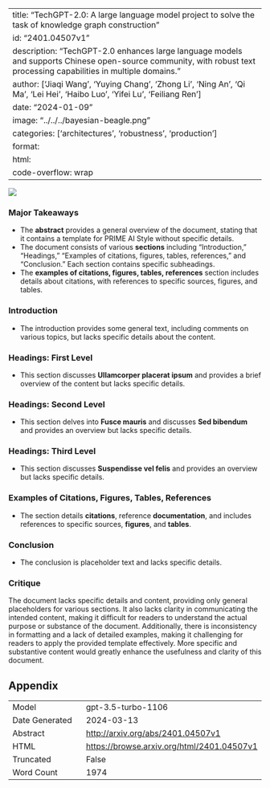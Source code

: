 
---
title: "TechGPT-2.0: A large language model project to solve the task of knowledge graph construction"
id: "2401.04507v1"
description: "TechGPT-2.0 enhances large language models and supports Chinese open-source community, with robust text processing capabilities in multiple domains."
author: ['Jiaqi Wang', 'Yuying Chang', 'Zhong Li', 'Ning An', 'Qi Ma', 'Lei Hei', 'Haibo Luo', 'Yifei Lu', 'Feiliang Ren']
date: "2024-01-09"
image: "../../../bayesian-beagle.png"
categories: ['architectures', 'robustness', 'production']
format:
  html:
    code-overflow: wrap
---

![](../../../bayesian-beagle.png)

### Major Takeaways
- The **abstract** provides a general overview of the document, stating that it contains a template for PRIME AI Style without specific details.
- The document consists of various **sections** including "Introduction," "Headings," "Examples of citations, figures, tables, references," and "Conclusion." Each section contains specific subheadings.
- The **examples of citations, figures, tables, references** section includes details about citations, with references to specific sources, figures, and tables.


### Introduction
- The introduction provides some general text, including comments on various topics, but lacks specific details about the content. 

### Headings: First Level
- This section discusses **Ullamcorper placerat ipsum** and provides a brief overview of the content but lacks specific details.

### Headings: Second Level
- This section delves into **Fusce mauris** and discusses **Sed bibendum** and provides an overview but lacks specific details.

### Headings: Third Level
- This section discusses **Suspendisse vel felis** and provides an overview but lacks specific details.

### Examples of Citations, Figures, Tables, References
- The section details **citations**, reference **documentation**, and includes references to specific sources, **figures**, and **tables**.

### Conclusion
- The conclusion is placeholder text and lacks specific details.

### Critique
The document lacks specific details and content, providing only general placeholders for various sections. It also lacks clarity in communicating the intended content, making it difficult for readers to understand the actual purpose or substance of the document. Additionally, there is inconsistency in formatting and a lack of detailed examples, making it challenging for readers to apply the provided template effectively. More specific and substantive content would greatly enhance the usefulness and clarity of this document.

## Appendix

|          |          |
|----------|----------|
| Model     | gpt-3.5-turbo-1106       |
| Date Generated     | 2024-03-13       |
| Abstract | [http://arxiv.org/abs/2401.04507v1](http://arxiv.org/abs/2401.04507v1)        |
| HTML     | [https://browse.arxiv.org/html/2401.04507v1](https://browse.arxiv.org/html/2401.04507v1)       |
| Truncated       | False       |
| Word Count       | 1974       |